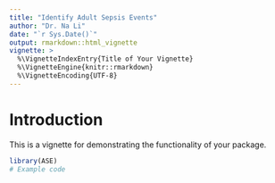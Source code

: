 ```yaml
---
title: "Identify Adult Sepsis Events"
author: "Dr. Na Li"
date: "`r Sys.Date()`"
output: rmarkdown::html_vignette
vignette: >
  %\VignetteIndexEntry{Title of Your Vignette}
  %\VignetteEngine{knitr::rmarkdown}
  %\VignetteEncoding{UTF-8}
---
```


# Introduction

This is a vignette for demonstrating the functionality of your package.

```r
library(ASE)
# Example code

```

